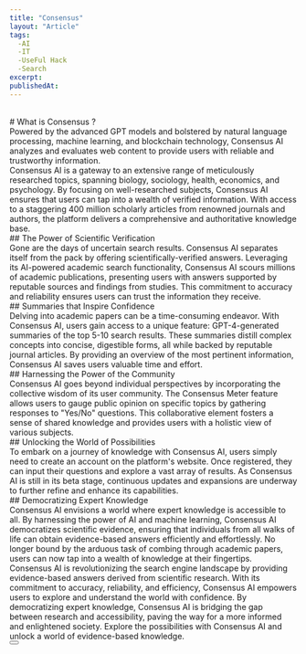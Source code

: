 ```yaml
---
title: "Consensus"
layout: "Article"
tags:
  -AI 
  -IT
  -UseFul Hack
  -Search
excerpt:
publishedAt:
---
```

<br/>
# What is Consensus ?
<br/>
Powered by the advanced GPT models and bolstered by natural language processing, machine learning, and blockchain technology, Consensus AI analyzes and evaluates web content to provide users with reliable and trustworthy information.
<br/>
Consensus AI is a gateway to an extensive range of meticulously researched topics, spanning biology, sociology, health, economics, and psychology. By focusing on well-researched subjects, Consensus AI ensures that users can tap into a wealth of verified information. With access to a staggering 400 million scholarly articles from renowned journals and authors, the platform delivers a comprehensive and authoritative knowledge base.
<br/>
## The Power of Scientific Verification
<br/>
Gone are the days of uncertain search results. Consensus AI separates itself from the pack by offering scientifically-verified answers. Leveraging its AI-powered academic search functionality, Consensus AI scours millions of academic publications, presenting users with answers supported by reputable sources and findings from studies. This commitment to accuracy and reliability ensures users can trust the information they receive.
<br/>
## Summaries that Inspire Confidence
<br/>
Delving into academic papers can be a time-consuming endeavor. With Consensus AI, users gain access to a unique feature: GPT-4-generated summaries of the top 5-10 search results. These summaries distill complex concepts into concise, digestible forms, all while backed by reputable journal articles. By providing an overview of the most pertinent information, Consensus AI saves users valuable time and effort.
<br/>
## Harnessing the Power of the Community
<br/>
Consensus AI goes beyond individual perspectives by incorporating the collective wisdom of its user community. The Consensus Meter feature allows users to gauge public opinion on specific topics by gathering responses to "Yes/No" questions. This collaborative element fosters a sense of shared knowledge and provides users with a holistic view of various subjects.
<br/>
## Unlocking the World of Possibilities
<br/>
To embark on a journey of knowledge with Consensus AI, users simply need to create an account on the platform's website. Once registered, they can input their questions and explore a vast array of results. As Consensus AI is still in its beta stage, continuous updates and expansions are underway to further refine and enhance its capabilities.
<br/>
## Democratizing Expert Knowledge
<br/>
Consensus AI envisions a world where expert knowledge is accessible to all. By harnessing the power of AI and machine learning, Consensus AI democratizes scientific evidence, ensuring that individuals from all walks of life can obtain evidence-based answers efficiently and effortlessly. No longer bound by the arduous task of combing through academic papers, users can now tap into a wealth of knowledge at their fingertips.
<br/>
Consensus AI is revolutionizing the search engine landscape by providing evidence-based answers derived from scientific research. With its commitment to accuracy, reliability, and efficiency, Consensus AI empowers users to explore and understand the world with confidence. By democratizing expert knowledge, Consensus AI is bridging the gap between research and accessibility, paving the way for a more informed and enlightened society. Explore the possibilities with Consensus AI and unlock a world of evidence-based knowledge.
<br/>
<Button
  address="https://consensus.app/"
  text="Link to Consensus"
/>